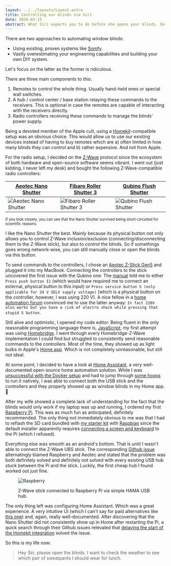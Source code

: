 ```yaml
---
layout: ../../layouts/Layout.astro
title: Controlling our blinds via Siri
date: 2020-03-15
abstract: What Siri expects you to do before she opens your blinds. On using Home Assistant, a Raspberry Pi and Z-Wave-compatible shutters to avoid having to walk to your windows.
---
```



There are two approaches to automating window blinds:

- Using existing, proven systems like [Somfy](https://www.somfysystems.com).
- Vastly overestimating your engineering capabilities and building your own DIY system.

Let's focus on the latter as the former is ridiculous.

There are three main components to this:

1. Remotes to control the whole thing. Usually hand-held ones or special wall switches.
2. A hub / control center / base station relaying these commands to the receivers. This is optional in case the remotes are capable of interacting with the receivers directly.
3. Radio controllers receiving these commands to manage the blinds' power supply.

Being a devoted member of the Apple cult, using a [Homekit](https://en.m.wikipedia.org/wiki/HomeKit)-compatible setup was an obvious choice. This would allow us to use our existing devices instead of having to buy remotes which are a) often limited in how many blinds they can control and b) rather expensive. And not from Apple.

For the radio setup, I decided on the [Z-Wave](https://en.wikipedia.org/wiki/Z-Wave) protocol since the ecosystem of both hardware and open-source software seems vibrant. I went out (just kidding, I never left my desk) and bought the following Z-Wave-compatible radio controllers:

<div class="image-table">

| [Aeotec Nano Shutter](https://aeotec.com/z-wave-motor-shutter-curtain-control/) | [Fibaro Roller Shutter 3](https://www.fibaro.com/en/products/smart-roller-shutter/) | [Qubino Flush Shutter](https://qubino.com/products/flush-shutter/) |
| ------------------------------------------------------------------------------- | ----------------------------------------------------------------------------------- | ------------------------------------------------------------------ |
| <img src={aeotec} alt="Aeotec Nano Shutter"/>                                   | <img src={fibaro} alt="Fibaro Roller Shutter 3"/>                                   | <img src={qubino} alt="Qubino Flush Shutter"/>                     |

</div>

<small class="figcaption">
  If you look closely, you can see that the Nano Shutter survived being
  short-circuited for scientific reasons.
</small>

I like the Nano Shutter the best. Mainly because its physical button not only allows you to control Z-Wave inclusion/exclusion (connecting/disconnecting them to the Z-Wave stick), but also to _control_ the blinds. So if somethings goes wrong network-wise, you can still manually close or open the blinds via this button.

To send commands to the controllers, I chose an [Aeotec Z-Stick Gen5](https://aeotec.com/z-wave-usb-stick/) and plugged it into my MacBook. Connecting the controllers to the stick uncovered the first issue with the Qubino one: The [manual](http://manuals-backend.z-wave.info/make.php?lang=en&sku=GOAEZMNHCD1) told me to either `Press push button I1` (which would have required me to connect an external, physical button to this input) or `Press service button S (only applicable for 24 V SELV supply voltage)` (which is a physical button on the controller, however, I was using 220 V). A nice fellow in a [home automation forum](https://www.domoticz.com/forum/viewtopic.php?t=25217) convinced me to use the latter anyway: `In fact 220V also works but you have a risk of electro shock while pressing that stupid S button`.

Still alive and optimistic, I opened my code editor. Being fluent in the only reasonable programming language there is, [JavaScript](https://developer.mozilla.org/en-US/docs/Web/JavaScript), my first attempt was using [Homebridge](https://homebridge.io). I went through every Homebridge-Z-Wave implementation I could find but struggled to consistently send reasonable commands to the controllers. Most of the time, they showed up as light bulbs in Apple's [Home app](https://www.apple.com/ios/home/). Which is not completely unreasonable, but still not ideal.

At some point, I decided to have a look at [Home Assistant](https://www.home-assistant.io), a very well-documented open-source home automation solution. While I was [unsuccessful with the Docker setup](https://github.com/home-assistant/home-assistant.io/pull/12377) and had to jump through [some hoops](https://stackoverflow.com/questions/42098126/mac-osx-python-ssl-sslerror-ssl-certificate-verify-failed-certificate-verify) to run it natively, I was able to connect both the USB stick and the controllers and they properly showed up as window blinds in my Home app. 🎉

After my wife showed a complete lack of understanding for the fact that the blinds would only work if my laptop was up and running, I ordered my first [Raspberry Pi](https://www.raspberrypi.org). This was as much fun as anticipated, definitely recommended. The only thing not immediately obvious to me was that I had to reflash the SD card bundled with [my starter kit](https://www.digitec.ch/en/s1/product/raspberry-pi-4-4g-model-b-full-starter-kit-armv8-development-boards-kits-11764848) with [Raspbian](https://www.raspberrypi.org/downloads/raspbian/) since the default installer apparently requires [connecting a screen and keyboard](https://www.raspberrypi.org/forums/viewtopic.php?t=172862) to the Pi (which I refused).

Everything else was smooth as an android's bottom. That is until I wasn't able to connect the Z-Wave UBS stick. The corresponding [Github issue](https://github.com/raspberrypi/linux/issues/3027) alternatingly blamed Raspberry and Aeotec and stated that the problem was both definitely solved and definitely not solved with every existing USB hub stuck between the Pi and the stick. Luckily, the first cheap hub I found worked out just fine.

<figure>

<img src={raspberry} alt="Raspberry" />

<figcaption>

Z-Wave stick connected to Raspberry Pi via simple HAMA USB hub.

</figcaption>

</figure>

The only thing left was configuring Home Assistant. Which was a great experience. A very intuitive UI (which I can't say for paid alternatives like [this one](https://www.indigodomo.com/)) and, again, really well-documented. After discovering that the Nano Shutter did not consistently show up in Home after restarting the Pi, a quick search through their Github issues relevaled that [delaying the start of the Homekit integration](https://github.com/home-assistant/core/issues/20032) solved the issue.

So this is my life now:

> Hey Siri, please open the blinds. I want to check the weather to see which pair of sweatpants I should wear for lunch.
